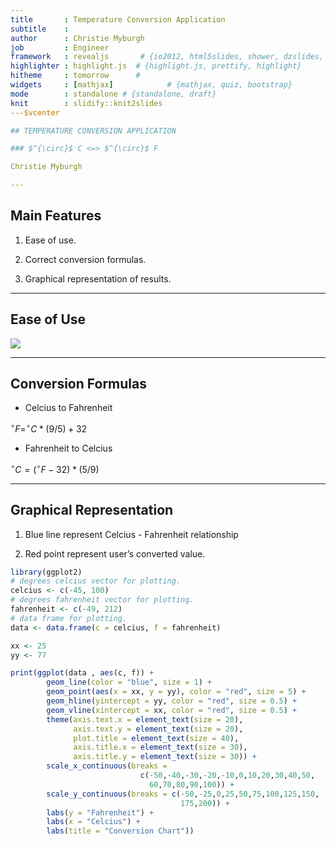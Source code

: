 ```yaml
---
title       : Temperature Conversion Application
subtitle    : 
author      : Christie Myburgh
job         : Engineer
framework   : revealjs       # {io2012, html5slides, shower, dzslides, ...}
highlighter : highlight.js  # {highlight.js, prettify, highlight}
hitheme     : tomorrow      # 
widgets     : [mathjax]            # {mathjax, quiz, bootstrap}
mode        : standalone # {standalone, draft}
knit        : slidify::knit2slides
---$vcenter

## TEMPERATURE CONVERSION APPLICATION

### $^{\circ}$ C <=> $^{\circ}$ F 

Christie Myburgh

--- 
```


## Main Features

1. Ease of use.
  
2.  Correct conversion formulas.

3. Graphical representation of results.

--- 

## Ease of Use

![](input.PNG)

---

## Conversion Formulas

* Celcius to Fahrenheit

$^{\circ} F = ^{\circ} C * (9/5) + 32$

* Fahrenheit to Celcius

$^{\circ} C = (^{\circ} F  - 32) * (5/9)$

--- 

## Graphical Representation

1. Blue line represent Celcius - Fahrenheit relationship

2. Red point represent user's converted value.

```r
library(ggplot2)
# degrees celcius vector for plotting.
celcius <- c(-45, 100)
# degrees fahrenheit vector for plotting.
fahrenheit <- c(-49, 212)
# data frame for plotting.
data <- data.frame(c = celcius, f = fahrenheit)

xx <- 25
yy <- 77

print(ggplot(data , aes(c, f)) +
        geom_line(color = "blue", size = 1) +
        geom_point(aes(x = xx, y = yy), color = "red", size = 5) +
        geom_hline(yintercept = yy, color = "red", size = 0.5) +
        geom_vline(xintercept = xx, color = "red", size = 0.5) +
        theme(axis.text.x = element_text(size = 20),
              axis.text.y = element_text(size = 20),
              plot.title = element_text(size = 40),
              axis.title.x = element_text(size = 30),
              axis.title.y = element_text(size = 30)) +
        scale_x_continuous(breaks =
                             c(-50,-40,-30,-20,-10,0,10,20,30,40,50,
                               60,70,80,90,100)) +
        scale_y_continuous(breaks = c(-50,-25,0,25,50,75,100,125,150,
                                      175,200)) +
        labs(y = "Fahrenheit") +
        labs(x = "Celcius") +
        labs(title = "Conversion Chart"))
```

